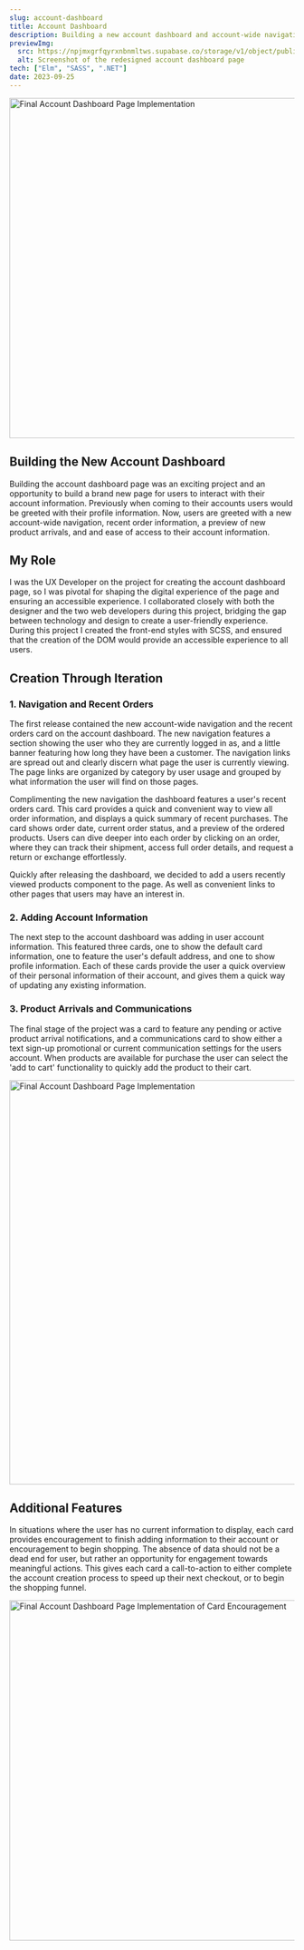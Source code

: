 ```yaml
---
slug: account-dashboard
title: Account Dashboard
description: Building a new account dashboard and account-wide navigation. Being the key UX developer translating from design to technology, this was a unique opportunity to create a entire new page from nothing.
previewImg:
  src: https://npjmxgrfqyrxnbnmltws.supabase.co/storage/v1/object/public/images/projects/account-dashboard/account-dashboard-preview.png?t=2023-10-19T03%3A41%3A20.455Z
  alt: Screenshot of the redesigned account dashboard page
tech: ["Elm", "SASS", ".NET"]
date: 2023-09-25
---
```



<Image
  src="https://npjmxgrfqyrxnbnmltws.supabase.co/storage/v1/object/public/images/projects/account-dashboard/account-dashboard-preview.png?t=2023-10-19T03%3A41%3A20.455Z"
  alt="Final Account Dashboard Page Implementation"
  width="600"
  height="600"
  aria-hidden="true"
  class="main-img"
/>

## Building the New Account Dashboard

Building the account dashboard page was an exciting project and an opportunity to build a brand new page for users to interact with their account information. Previously when coming to their accounts users would be greeted with their profile information. Now, users are greeted with a new account-wide navigation, recent order information, a preview of new product arrivals, and and ease of access to their account information.

## My Role

I was the UX Developer on the project for creating the account dashboard page, so I was pivotal for shaping the digital experience of the page and ensuring an accessible experience. I collaborated closely with both the designer and the two web developers during this project, bridging the gap between technology and design to create a user-friendly experience. During this project I created the front-end styles with SCSS, and ensured that the creation of the DOM would provide an accessible experience to all users.

## Creation Through Iteration

### 1. Navigation and Recent Orders

The first release contained the new account-wide navigation and the recent orders card on the account dashboard. The new navigation features a section showing the user who they are currently logged in as, and a little banner featuring how long they have been a customer. The navigation links are spread out and clearly discern what page the user is currently viewing. The page links are organized by category by user usage and grouped by what information the user will find on those pages.

Complimenting the new navigation the dashboard features a user's recent orders card. This card provides a quick and convenient way to view all order information, and displays a quick summary of recent purchases. The card shows order date, current order status, and a preview of the ordered products. Users can dive deeper into each order by clicking on an order, where they can track their shipment, access full order details, and request a return or exchange effortlessly.

Quickly after releasing the dashboard, we decided to add a users recently viewed products component to the page. As well as convenient links to other pages that users may have an interest in.

### 2. Adding Account Information

The next step to the account dashboard was adding in user account information. This featured three cards, one to show the default card information, one to feature the user's default address, and one to show profile information. Each of these cards provide the user a quick overview of their personal information of their account, and gives them a quick way of updating any existing information.

### 3. Product Arrivals and Communications

The final stage of the project was a card to feature any pending or active product arrival notifications, and a communications card to show either a text sign-up promotional or current communication settings for the users account. When products are available for purchase the user can select the 'add to cart' functionality to quickly add the product to their cart.

<Image
  src="https://npjmxgrfqyrxnbnmltws.supabase.co/storage/v1/object/public/images/projects/account-dashboard/account-dashboard-complete.png?t=2023-10-19T03%3A42%3A12.223Z"
  alt="Final Account Dashboard Page Implementation"
  width="600"
  height="713"
  aria-hidden="true"
  class="main-img"
/>

## Additional Features

In situations where the user has no current information to display, each card provides encouragement to finish adding information to their account or encouragement to begin shopping. The absence of data should not be a dead end for user, but rather an opportunity for engagement towards meaningful actions. This gives each card a call-to-action to either complete the account creation process to speed up their next checkout, or to begin the shopping funnel.

<Image
  src="https://npjmxgrfqyrxnbnmltws.supabase.co/storage/v1/object/public/images/projects/account-dashboard/account-dashboard-encouragement.png?t=2023-10-19T03%3A44%3A10.825Z"
  alt="Final Account Dashboard Page Implementation of Card Encouragement"
  width="600"
  height="600"
  aria-hidden="true"
  class="main-img"
/>
